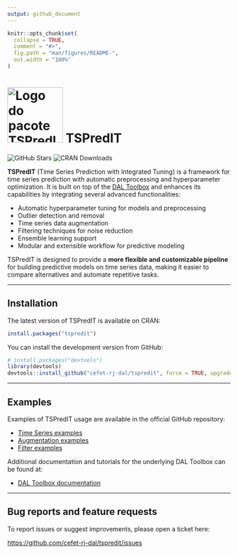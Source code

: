 ```yaml
---
output: github_document
---
```


<!-- README.md is generated from README.Rmd. Please edit that file -->

```r
knitr::opts_chunk$set(
  collapse = TRUE,
  comment = "#>",
  fig.path = "man/figures/README-",
  out.width = "100%"
)
```

# <img src='https://raw.githubusercontent.com/cefet-rj-dal/tspredit/master/inst/logo.png' alt='Logo do pacote TSPredIT' align='centre' height='125' width='125'/> TSPredIT

<!-- badges: start -->
![GitHub Stars](https://img.shields.io/github/stars/cefet-rj-dal/tspredit?logo=Github)
![CRAN Downloads](https://cranlogs.r-pkg.org/badges/tspredit)
<!-- badges: end -->

**TSPredIT** (Time Series Prediction with Integrated Tuning) is a framework for time series prediction with automatic preprocessing and hyperparameter optimization. It is built on top of the [DAL Toolbox](https://github.com/cefet-rj-dal/daltoolbox) and enhances its capabilities by integrating several advanced functionalities:

- Automatic hyperparameter tuning for models and preprocessing
- Outlier detection and removal
- Time series data augmentation
- Filtering techniques for noise reduction
- Ensemble learning support
- Modular and extensible workflow for predictive modeling

TSPredIT is designed to provide a **more flexible and customizable pipeline** for building predictive models on time series data, making it easier to compare alternatives and automate repetitive tasks.

---

## Installation

The latest version of TSPredIT is available on CRAN:

```r
install.packages("tspredit")
```

You can install the development version from GitHub:

```r
# install.packages("devtools")
library(devtools)
devtools::install_github("cefet-rj-dal/tspredit", force = TRUE, upgrade = "never")
```

---

## Examples

Examples of TSPredIT usage are available in the official GitHub repository:

- [Time Series examples](https://github.com/cefet-rj-dal/tspredit/tree/main/timeseries)
- [Augmentation examples](https://github.com/cefet-rj-dal/tspredit/tree/main/augment)
- [Filter examples](https://github.com/cefet-rj-dal/tspredit/tree/main/filter)

Additional documentation and tutorials for the underlying DAL Toolbox can be found at:

- [DAL Toolbox documentation](https://cefet-rj-dal.github.io/daltoolbox/)

---

## Bug reports and feature requests

To report issues or suggest improvements, please open a ticket here:

<https://github.com/cefet-rj-dal/tspredit/issues>
